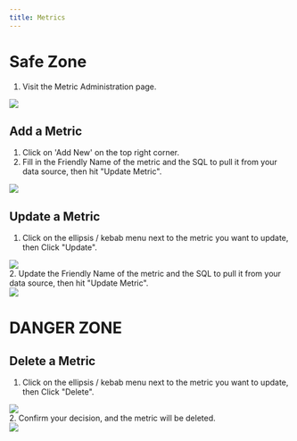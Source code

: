 ```yaml
---
title: Metrics
---
```


# Safe Zone

1. Visit the Metric Administration page.
<img src="assets/dashboard/metric-admin-menu.png" style="display: block; margin: 0 auto;"/>

## Add a Metric

1. Click on 'Add New' on the top right corner.
2. Fill in the Friendly Name of the metric and the SQL to pull it from your data
   source, then hit "Update Metric".
<img src="assets/dashboard/add-metric-detail.png" style="display: block; margin: 0 auto;"/>


## Update a Metric
1. Click on the ellipsis / kebab menu next to the metric you want to update,
   then Click "Update".
<img src="assets/dashboard/update-metric.png" style="display: block; margin: 0 auto;"/>
2. Update the Friendly Name of the metric and the SQL to pull it from your data
   source, then hit "Update Metric".
<img src="assets/dashboard/update-metric-detail.png" style="display: block; margin: 0 auto;"/>


# DANGER ZONE
## Delete a Metric
1. Click on the ellipsis / kebab menu next to the metric you want to update,
   then Click "Delete".
<img src="assets/dashboard/update-metric.png" style="display: block; margin: 0 auto;"/>
2. Confirm your decision, and the metric will be deleted.
<img src="assets/dashboard/confirm-delete.png" style="display: block; margin: 0 auto;"/>
